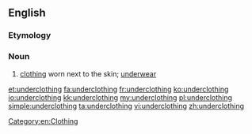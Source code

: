 ==English==

===Etymology===
{{prefix|under|clothing|lang=en}}

===Noun===
{{en-noun|-}}

# [[clothing]] worn next to the skin; [[underwear]]

[[Category:en:Clothing]]

[[et:underclothing]]
[[fa:underclothing]]
[[fr:underclothing]]
[[ko:underclothing]]
[[io:underclothing]]
[[kk:underclothing]]
[[my:underclothing]]
[[pl:underclothing]]
[[simple:underclothing]]
[[ta:underclothing]]
[[vi:underclothing]]
[[zh:underclothing]]